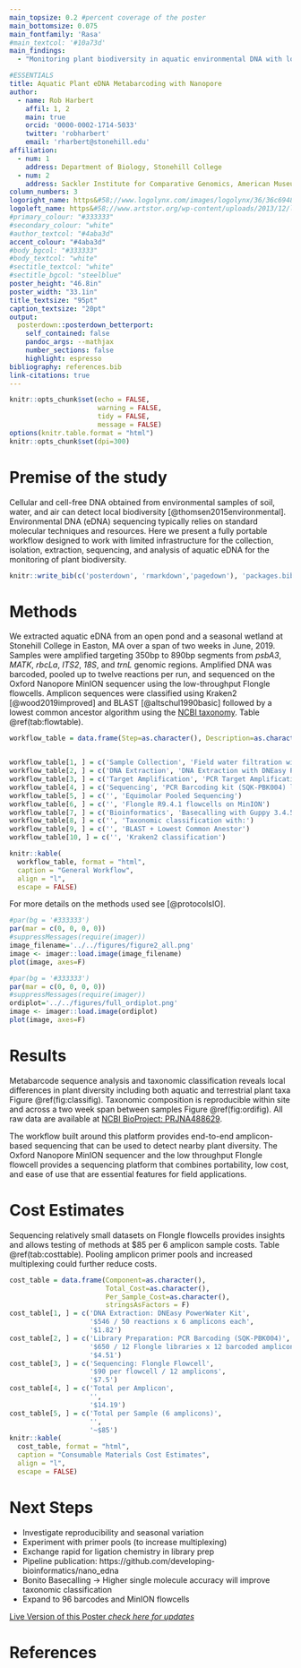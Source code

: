 ```yaml
---
main_topsize: 0.2 #percent coverage of the poster
main_bottomsize: 0.075
main_fontfamily: 'Rasa'
#main_textcol: '#10a73d'
main_findings:
  - "Monitoring plant biodiversity in aquatic environmental DNA with low-cost Nanopore Flongle sequencing."

#ESSENTIALS
title: Aquatic Plant eDNA Metabarcoding with Nanopore
author:
  - name: Rob Harbert
    affil: 1, 2
    main: true
    orcid: '0000-0002-1714-5033'
    twitter: 'robharbert'
    email: 'rharbert@stonehill.edu'
affiliation:
  - num: 1
    address: Department of Biology, Stonehill College
  - num: 2
    address: Sackler Institute for Comparative Genomics, American Museum of Natural History
column_numbers: 3
logoright_name: https&#58;//www.logolynx.com/images/logolynx/36/36c6948e4b3a8d4237427359aa4f04e1.jpeg
logoleft_name: https&#58;//www.artstor.org/wp-content/uploads/2013/12/logo_amnh-768x384.jpg
#primary_colour: "#333333"
#secondary_colour: "white"
#author_textcol: "#4aba3d"
accent_colour: "#4aba3d"
#body_bgcol: "#333333"
#body_textcol: "white"
#sectitle_textcol: "white"
#sectitle_bgcol: "steelblue"
poster_height: "46.8in"
poster_width: "33.1in"
title_textsize: "95pt"
caption_textsize: "20pt"
output: 
  posterdown::posterdown_betterport:
    self_contained: false
    pandoc_args: --mathjax
    number_sections: false
    highlight: espresso
bibliography: references.bib
link-citations: true
---
```


<style>
p.caption {
 margin-top: 0;
 margin-bottom: 0;
}
</style>

```r
knitr::opts_chunk$set(echo = FALSE,
                      warning = FALSE,
                      tidy = FALSE,
                      message = FALSE)
options(knitr.table.format = "html")
knitr::opts_chunk$set(dpi=300)
```


# Premise of the study

Cellular and cell-free DNA obtained from environmental samples of soil, water, and air can detect local biodiversity [@thomsen2015environmental]. Environmental DNA (eDNA) sequencing typically relies on standard molecular techniques and resources. Here we present a fully portable workflow designed to work with limited infrastructure for the collection, isolation, extraction, sequencing, and analysis of aquatic eDNA for the monitoring of plant biodiversity.

```r
knitr::write_bib(c('posterdown', 'rmarkdown','pagedown'), 'packages.bib')
```

# Methods

We extracted aquatic eDNA from an open pond and a seasonal wetland at Stonehill College in Easton, MA over a span of two weeks in June, 2019. Samples were amplified targeting 350bp to 890bp segments from *psbA3*, *MATK*, *rbcLa*, *ITS2*, *18S*, and *trnL* genomic regions. Amplified DNA was barcoded, pooled up to twelve reactions per run, and sequenced on the Oxford Nanopore MinION sequencer using the low-throughput Flongle flowcells.  Amplicon sequences were classified using Kraken2 [@wood2019improved] and BLAST [@altschul1990basic] followed by a lowest common ancestor algorithm using the [NCBI taxonomy](https://ftp.ncbi.nih.gov/pub/taxonomy/). Table \@ref(tab:flowtable).

```R

workflow_table = data.frame(Step=as.character(), Description=as.character(), stringsAsFactors = F)


workflow_table[1, ] = c('Sample Collection', 'Field water filtration with 0.045 μm pore filter')
workflow_table[2, ] = c('DNA Extraction', 'DNA Extraction with DNEasy PowerWater Kit')
workflow_table[3, ] = c('Target Amplification', 'PCR Target Amplification and 12x Multiplex Barcoding')
workflow_table[4, ] = c('Sequencing', 'PCR Barcoding kit (SQK-PBK004) library preparation')
workflow_table[5, ] = c('', 'Equimolar Pooled Sequencing')
workflow_table[6, ] = c('', 'Flongle R9.4.1 flowcells on MinION')
workflow_table[7, ] = c('Bioinformatics', 'Basecalling with Guppy 3.4.5 + high accuracy \'flip-flop\' model')
workflow_table[8, ] = c('', 'Taxonomic classification with:')
workflow_table[9, ] = c('', 'BLAST + Lowest Common Anestor')
workflow_table[10, ] = c('', 'Kraken2 classification')

knitr::kable(
  workflow_table, format = "html",
  caption = "General Workflow",
  align = "l", 
  escape = FALSE)
```

For more details on the methods used see [@protocolsIO].

```r
#par(bg = '#333333')
par(mar = c(0, 0, 0, 0))
#suppressMessages(require(imager))
image_filename='../../figures/figure2_all.png'
image <- imager::load.image(image_filename)
plot(image, axes=F)
```

```r
#par(bg = '#333333')
par(mar = c(0, 0, 0, 0))
#suppressMessages(require(imager))
ordiplot='../../figures/full_ordiplot.png'
image <- imager::load.image(ordiplot)
plot(image, axes=F)

```




# Results

Metabarcode sequence analysis and taxonomic classification reveals local differences in plant diversity including both aquatic and terrestrial plant taxa Figure \@ref(fig:classifig). Taxonomic composition is reproducible within site and across a two week span between samples Figure \@ref(fig:ordifig). All raw data are available at [NCBI BioProject: PRJNA488629](https://www.ncbi.nlm.nih.gov/bioproject/PRJNA488629).

The workflow built around this platform provides end-to-end amplicon-based sequencing that can be used to detect nearby plant diversity. The Oxford Nanopore MinION sequencer and the low throughput Flongle flowcell provides a sequencing platform that combines portability, low cost, and ease of use that are essential features for field applications.

# Cost Estimates

Sequencing relatively small datasets on Flongle flowcells provides insights and allows testing of methods at $85 per 6 amplicon sample costs. Table \@ref(tab:costtable). Pooling amplicon primer pools and increased multiplexing could further reduce costs.

```R
cost_table = data.frame(Component=as.character(), 
                        Total_Cost=as.character(), 
                        Per_Sample_Cost=as.character(), 
                        stringsAsFactors = F)
cost_table[1, ] = c('DNA Extraction: DNEasy PowerWater Kit',
                    '$546 / 50 reactions x 6 amplicons each',
                    '$1.82')
cost_table[2, ] = c('Library Preparation: PCR Barcoding (SQK-PBK004)',
                    '$650 / 12 Flongle libraries x 12 barcoded amplicons',
                    '$4.51')
cost_table[3, ] = c('Sequencing: Flongle Flowcell',
                    '$90 per flowcell / 12 amplicons',
                    '$7.5')
cost_table[4, ] = c('Total per Amplicon',
                    '',
                    '$14.19')
cost_table[5, ] = c('Total per Sample (6 amplicons)',
                    '',
                    '~$85')
knitr::kable(
  cost_table, format = "html",
  caption = "Consumable Materials Cost Estimates",
  align = "l", 
  escape = FALSE)
```

# Next Steps

+ Investigate reproducibility and seasonal variation
+ Experiment with primer pools (to increase multiplexing)
+ Exchange rapid for ligation chemistry in library prep
+ Pipeline publication: https://github.com/developing-bioinformatics/nano_edna
+ Bonito Basecalling -> Higher single molecule accuracy will improve taxonomic classification
+ Expand to 96 barcodes and MinION flowcells

[Live Version of this Poster *check here for updates*](https://developing-bioinformatics.github.io/nano_edna/lc_2021/lc_port_2021.pdf)


# References
